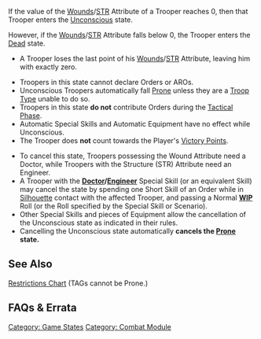 {{section-combat-module}}
{{section-game-states}}


If the value of the [[Wounds]]/[[STR]] Attribute of a Trooper reaches 0, then that Trooper enters the [[Unconscious]] state.

However, if the [[Wounds]]/[[STR]] Attribute falls below 0, the Trooper enters the [[Dead]] state.

{{image | name=eng-unconscious.jpg | style=128 }}

{{skillbox |red| UNCONSCIOUS | NULL}}
{{Activation}}
* A Trooper loses the last point of his [[Wounds]]/[[STR]] Attribute, leaving him with exactly zero.
{{Effects}}
*Troopers in this state cannot declare Orders or AROs.
*Unconscious Troopers automatically fall [[Prone]] unless they are a [[Troop Type]] unable to do so.
*Troopers in this state '''do not''' contribute Orders during the [[Tactical Phase]].
*Automatic Special Skills and Automatic Equipment have no effect while Unconscious.
*The Trooper does '''not''' count towards the Player's [[Victory Points]]. 
{{Cancellation}}
*To cancel this state, Troopers possessing the Wound Attribute need a Doctor, while Troopers with the Structure (STR) Attribute need an Engineer.
*A Trooper with the '''[[Doctor]]/[[Engineer]]''' Special Skill (or an equivalent Skill) may cancel the state by spending one Short Skill of an Order while in [[Silhouette]] contact with the affected Trooper, and passing a Normal '''[[WIP]]''' Roll (or the Roll specified by the Special Skill or Scenario).
*Other Special Skills and pieces of Equipment allow the cancellation of the Unconscious state as indicated in their rules. 
*Cancelling the Unconscious state automatically '''cancels the [[Prone]] state.'''


==See Also==
[[Restrictions Chart]] (TAGs cannot be Prone.)


== FAQs & Errata ==

{{faqbox |
type = faq |
title = N4 FAQ |
version = 1.0, Jan 2021 |
q = Q: How do Engineer, GizmoKits, and Unconscious State interact? |
a = A: If a Trooper with STR is in Unconscious State, successful use of a GizmoKit or the Engineer Special Skill on them will restore the Trooper to 1 STR and cancel their Unconscious State. But the Unconscious State would be the only State cancelled by the Engineer, to cancel other States must use another Order. |
related = [[Engineer]], [[GizmoKit]], [[Unconscious State]] }}


{{faqbox |
type = faq |
title = N4 FAQ |
version = 1.1.1, Dec 2021 |
q = Q: How are Deployables destroyed? |
a = A: When a Deployable’s Structure Attribute is reduced to 0, it must be removed from the game table. |
related = [[Place Deployable]], [[Unconscious]] }}


{{faqbox |
type = faq |
title = N4 FAQ |
version = 1.1.1, Dec 2021 |
q = Q: How do Remote Presence, STR, and the Dogged and No Wound Incapacitation Special Skills interact? |
a = A: You can activate Dogged or No Wound Incapacitation when the Trooper enters any level of Unconscious State, but not if the Trooper is already in Unconscious State. |
related = [[Dogged]], [[No Wound Incapacitation]], [[Remote Presence]], [[Unconscious]] }}


{{faqbox |
type = faq |
title = N4 FAQ |
version = 1.2, Jan 2022 |
q = Q: Does an Unconscious Trooper prevent an enemy from re-entering Marker State, or cancel their Cautious Movement? |
a = A: No. |
related = [[Camouflaged State]], [[Cautious Movement]], [[Impersonation State]], [[Unconscious]] }}


[[Category: Game States]]
[[Category: Combat Module]]